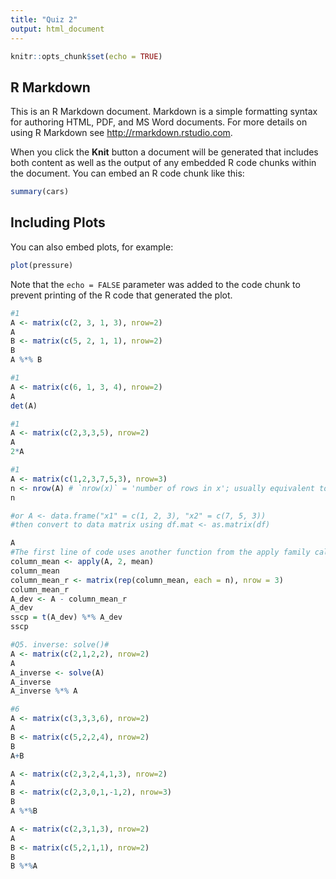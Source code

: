 ```yaml
---
title: "Quiz 2"
output: html_document
---
```


```r
knitr::opts_chunk$set(echo = TRUE)
```

## R Markdown

This is an R Markdown document. Markdown is a simple formatting syntax for authoring HTML, PDF, and MS Word documents. For more details on using R Markdown see <http://rmarkdown.rstudio.com>.

When you click the **Knit** button a document will be generated that includes both content as well as the output of any embedded R code chunks within the document. You can embed an R code chunk like this:

```r
summary(cars)
```

## Including Plots

You can also embed plots, for example:

```r
plot(pressure)
```

Note that the `echo = FALSE` parameter was added to the code chunk to prevent printing of the R code that generated the plot.
```r
#1
A <- matrix(c(2, 3, 1, 3), nrow=2)
A
B <- matrix(c(5, 2, 1, 1), nrow=2)
B
A %*% B

```
```r
#1
A <- matrix(c(6, 1, 3, 4), nrow=2)
A
det(A)
```

```r
#1
A <- matrix(c(2,3,3,5), nrow=2)
A
2*A

```
```r
#1
A <- matrix(c(1,2,3,7,5,3), nrow=3) 
n <- nrow(A) # `nrow(x)` = 'number of rows in x'; usually equivalent to sample size
n

#or A <- data.frame("x1" = c(1, 2, 3), "x2" = c(7, 5, 3)) 
#then convert to data matrix using df.mat <- as.matrix(df)

A
#The first line of code uses another function from the apply family called apply(X, MARGIN, FUN). This function is useful for applying a function over the margins of some multi-dimensional object like dataframes and matrices. For the MARGIN argument, 1 refers to the rows of a dataframe/matrix, and 2 refers to the column#
column_mean <- apply(A, 2, mean) 
column_mean
column_mean_r <- matrix(rep(column_mean, each = n), nrow = 3)
column_mean_r
A_dev <- A - column_mean_r
A_dev
sscp = t(A_dev) %*% A_dev
sscp

```
```r
#Q5. inverse: solve()#
A <- matrix(c(2,1,2,2), nrow=2)
A
A_inverse <- solve(A)
A_inverse
A_inverse %*% A
```

```r
#6
A <- matrix(c(3,3,3,6), nrow=2)
A
B <- matrix(c(5,2,2,4), nrow=2)
B
A+B
```

```r
A <- matrix(c(2,3,2,4,1,3), nrow=2)
A
B <- matrix(c(2,3,0,1,-1,2), nrow=3)
B
A %*%B
```
```r
A <- matrix(c(2,3,1,3), nrow=2)
A
B <- matrix(c(5,2,1,1), nrow=2)
B
B %*%A
```


